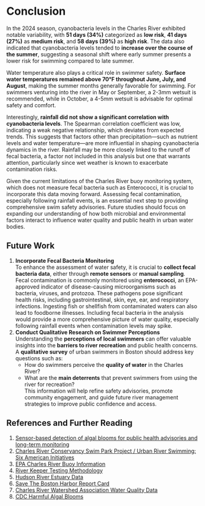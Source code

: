 # Conclusion
In the 2024 season, cyanobacteria levels in the Charles River exhibited notable variability, with **51 days (34%)** categorized as **low risk**, **41 days (27%)** as **medium risk**, and **58 days (39%)** as **high risk**. The data also indicated that cyanobacteria levels tended to **increase over the course of the summer**, suggesting a seasonal shift where early summer presents a lower risk for swimming compared to late summer.

Water temperature also plays a critical role in swimmer safety. **Surface water temperatures remained above 70°F throughout June, July, and August**, making the summer months generally favorable for swimming. For swimmers venturing into the river in May or September, a 2-3mm wetsuit is recommended, while in October, a 4-5mm wetsuit is advisable for optimal safety and comfort.

Interestingly, **rainfall did not show a significant correlation with cyanobacteria levels**. The Spearman correlation coefficient was low, indicating a weak negative relationship, which deviates from expected trends. This suggests that factors other than precipitation—such as nutrient levels and water temperature—are more influential in shaping cyanobacteria dynamics in the river. Rainfall may be more closely linked to the runoff of fecal bacteria, a factor not included in this analysis but one that warrants attention, particularly since wet weather is known to exacerbate contamination risks.

Given the current limitations of the Charles River buoy monitoring system, which does not measure fecal bacteria such as Enterococci, it is crucial to incorporate this data moving forward. Assessing fecal contamination, especially following rainfall events, is an essential next step to providing comprehensive swim safety advisories. Future studies should focus on expanding our understanding of how both microbial and environmental factors interact to influence water quality and public health in urban water bodies.

## Future Work
1. **Incorporate Fecal Bacteria Monitoring**  
   To enhance the assessment of water safety, it is crucial to **collect fecal bacteria data**, either through **remote sensors** or **manual sampling**. Fecal contamination is commonly monitored using **enterococci**, an EPA-approved indicator of disease-causing microorganisms such as bacteria, viruses, and protozoa. These pathogens pose significant health risks, including gastrointestinal, skin, eye, ear, and respiratory infections. Ingesting fish or shellfish from contaminated waters can also lead to foodborne illnesses. Including fecal bacteria in the analysis would provide a more comprehensive picture of water quality, especially following rainfall events when contamination levels may spike.
2. **Conduct Qualitative Research on Swimmer Perceptions**  
   Understanding the **perceptions of local swimmers** can offer valuable insights into the **barriers to river recreation** and public health concerns. A **qualitative survey** of urban swimmers in Boston should address key questions such as:  
   - How do swimmers perceive the **quality of water** in the Charles River?  
   - What are the **main deterrents** that prevent swimmers from using the river for recreation?  
   This information will help refine safety advisories, promote community engagement, and guide future river management strategies to improve public confidence and access.

## References and Further Reading
1. [Sensor-based detection of algal blooms for public health advisories and long-term monitoring](https://pmc.ncbi.nlm.nih.gov/articles/PMC9562998/)
2. [Charles River Conservancy Swim Park Project / Urban River Swimming: Six American Initiatives](https://www.thecharles.org/wp-content/uploads/2019/07/Tufts-Urban-River-Swimming-Report.pdf)
3. [EPA Charles River Buoy Information](https://www.epa.gov/charlesriver/basic-information-about-charles-river-buoy)
4. [River Keeper Testing Methodology](https://data.riverkeeper.org/water-quality/testing/what/)
5. [Hudson River Estuary Data](https://data.riverkeeper.org/water-quality/hudson-river/)
6. [Save The Boston Harbor Report Card](https://www.savetheharbor.org/reportcard)
7. [Charles River Watershed Association Water Quality Data](https://www.crwa.org/water-quality-data)
8. [CDC Harmful Algal Blooms](https://www.cdc.gov/harmful-algal-blooms/hcp/clinical-signs/symptoms-freshwater-harmful-algal-blooms.html)